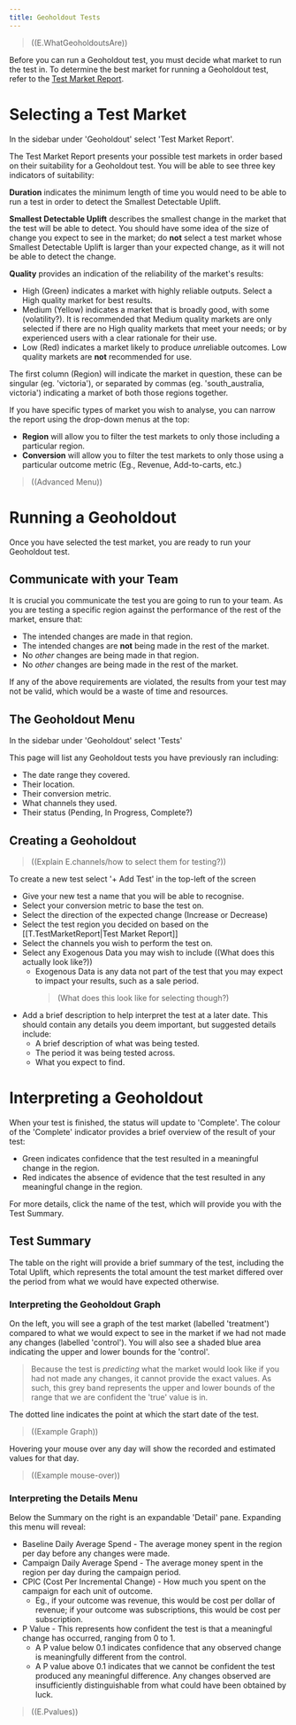 ```yaml
---
title: Geoholdout Tests
---
```

>((E.WhatGeoholdoutsAre))

Before you can run a Geoholdout test, you must decide what market to run the test in. To determine the best market for running a Geoholdout test, refer to the [Test Market Report](https://bimodal.io/geoholdout/marketReport).

# Selecting a Test Market

In the sidebar under 'Geoholdout' select 'Test Market Report'. 

The Test Market Report presents your possible test markets in order based on their suitability for a Geoholdout test. You will be able to see three key indicators of suitability:

**Duration** indicates the minimum length of time you would need to be able to run a test in order to detect the Smallest Detectable Uplift.

**Smallest Detectable Uplift** describes the smallest change in the market that the test will be able to detect. You should have some idea of the size of change you expect to see in the market; do **not** select a test market whose Smallest Detectable Uplift is larger than your expected change, as it will not be able to detect the change.

**Quality** provides an indication of the reliability of the market's results:
- High (Green) indicates a market with highly reliable outputs. Select a High quality market for best results. 
- Medium (Yellow) indicates a market that is broadly good, with some (volatility?). It is recommended that Medium quality markets are only selected if there are no High quality markets that meet your needs; or by experienced users with a clear rationale for their use.
- Low (Red) indicates a market likely to produce *un*reliable outcomes. Low quality markets are **not** recommended for use.

The first column (Region) will indicate the market in question, these can be singular (eg. 'victoria'), or separated by commas (eg. 'south_australia, victoria') indicating a market of both those regions together.

If you have specific types of market you wish to analyse, you can narrow the report using the drop-down menus at the top:
- **Region** will allow you to filter the test markets to only those including a particular region.
- **Conversion** will allow you to filter the test markets to only those using a particular outcome metric (Eg., Revenue, Add-to-carts, etc.)

>((Advanced Menu))

# Running a Geoholdout

Once you have selected the test market, you are ready to run your Geoholdout test.

## Communicate with your Team

It is crucial you communicate the test you are going to run to your team. As you are testing a specific region against the performance of the rest of the market, ensure that:
- The intended changes are made in that region.
- The intended changes are **not** being made in the rest of the market.
- No *other* changes are being made in that region.
- No *other* changes are being made in the rest of the market.

If any of the above requirements are violated, the results from your test may not be valid, which would be a waste of time and resources.

## The Geoholdout Menu

In the sidebar under 'Geoholdout' select 'Tests'

This page will list any Geoholdout tests you have previously ran including:
- The date range they covered.
- Their location.
- Their conversion metric.
- What channels they used.
- Their status (Pending, In Progress, Complete?)

## Creating a Geoholdout

>((Explain E.channels/how to select them for testing?))

To create a new test select '+ Add Test' in the top-left of the screen
- Give your new test a name that you will be able to recognise.
- Select your conversion metric to base the test on.
- Select the direction of the expected change (Increase or Decrease)
- Select the test region you decided on based on the [[T.TestMarketReport|Test Market Report]]
- Select the channels you wish to perform the test on.
- Select any Exogenous Data you may wish to include ((What does this actually look like?))
	- Exogenous Data is any data not part of the test that you may expect to impact your results, such as a sale period.
	  > (What does this look like for selecting though?)
- Add a brief description to help interpret the test at a later date. This should contain any details you deem important, but suggested details include:
	- A brief description of what was being tested.
	- The period it was being tested across.
	- What you expect to find.

# Interpreting a Geoholdout

When your test is finished, the status will update to 'Complete'. The colour of the 'Complete' indicator provides a brief overview of the result of your test:
- Green indicates confidence that the test resulted in a meaningful change in the region.
- Red indicates the absence of evidence that the test resulted in any meaningful change in the region.

For more details, click the name of the test, which will provide you with the Test Summary.

## Test Summary

The table on the right will provide a brief summary of the test, including the Total Uplift, which represents the total amount the test market differed over the period from what we would have expected otherwise.
### Interpreting the Geoholdout Graph

On the left, you will see a graph of the test market (labelled 'treatment') compared to what we would expect to see in the market if we had not made any changes (labelled 'control').
You will also see a shaded blue area indicating the upper and lower bounds for the 'control'.
>Because the test is *predicting* what the market would look like if you had not made any changes, it cannot provide the exact values. As such, this grey band represents the upper and lower bounds of the range that we are confident the 'true' value is in.

The dotted line indicates the point at which the start date of the test.
>((Example Graph))

Hovering your mouse over any day will show the recorded and estimated values for that day.
>((Example mouse-over))

### Interpreting the Details Menu

Below the Summary on the right is an expandable 'Detail' pane. Expanding this menu will reveal:
- Baseline Daily Average Spend - The average money spent in the region per day before any changes were made.
- Campaign Daily Average Spend - The average money spent in the region per day during the campaign period.
- CPIC (Cost Per Incremental Change) - How much you spent on the campaign for each unit of outcome.
	- Eg., if your outcome was revenue, this would be cost per dollar of revenue; if your outcome was subscriptions, this would be cost per subscription.
- P Value - This represents how confident the test is that a meaningful change has occurred, ranging from 0 to 1.
	- A P value below 0.1 indicates confidence that any observed change is meaningfully different from the control.
	- A P value above 0.1 indicates that we cannot be confident the test produced any meaningful difference. Any changes observed are insufficiently distinguishable from what could have been obtained by luck.
>((E.Pvalues))




